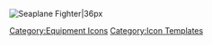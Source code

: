 [[File:SeaplaneFighter.png|Seaplane Fighter|36px]] <noinclude>[[Category:Equipment Icons]] [[Category:Icon Templates]]</noinclude>